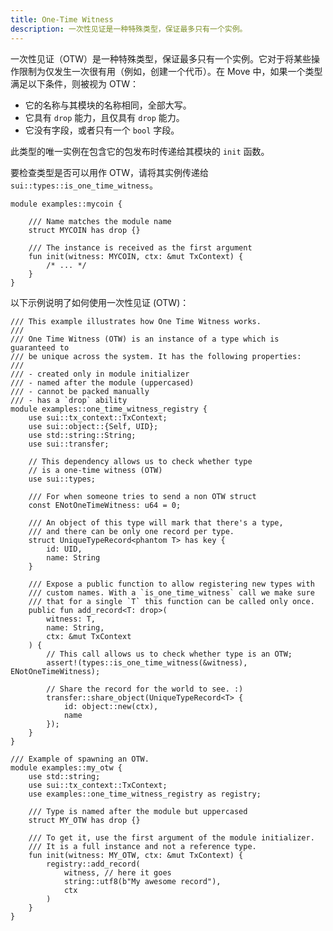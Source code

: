 ```yaml
---
title: One-Time Witness
description: 一次性见证是一种特殊类型，保证最多只有一个实例。
---
```


一次性见证（OTW）是一种特殊类型，保证最多只有一个实例。它对于将某些操作限制为仅发生一次很有用（例如，创建一个代币）。在 Move 中，如果一个类型满足以下条件，则被视为 OTW：

- 它的名称与其模块的名称相同，全部大写。
- 它具有 `drop` 能力，且仅具有 `drop` 能力。
- 它没有字段，或者只有一个 `bool` 字段。

此类型的唯一实例在包含它的包发布时传递给其模块的 `init` 函数。

要检查类型是否可以用作 OTW，请将其实例传递给 `sui::types::is_one_time_witness`。

```move
module examples::mycoin {

    /// Name matches the module name
    struct MYCOIN has drop {}

    /// The instance is received as the first argument
    fun init(witness: MYCOIN, ctx: &mut TxContext) {
        /* ... */
    }
}
```

以下示例说明了如何使用一次性见证 (OTW)：

```move
/// This example illustrates how One Time Witness works.
///
/// One Time Witness (OTW) is an instance of a type which is guaranteed to
/// be unique across the system. It has the following properties:
///
/// - created only in module initializer
/// - named after the module (uppercased)
/// - cannot be packed manually
/// - has a `drop` ability
module examples::one_time_witness_registry {
    use sui::tx_context::TxContext;
    use sui::object::{Self, UID};
    use std::string::String;
    use sui::transfer;

    // This dependency allows us to check whether type
    // is a one-time witness (OTW)
    use sui::types;

    /// For when someone tries to send a non OTW struct
    const ENotOneTimeWitness: u64 = 0;

    /// An object of this type will mark that there's a type,
    /// and there can be only one record per type.
    struct UniqueTypeRecord<phantom T> has key {
        id: UID,
        name: String
    }

    /// Expose a public function to allow registering new types with
    /// custom names. With a `is_one_time_witness` call we make sure
    /// that for a single `T` this function can be called only once.
    public fun add_record<T: drop>(
        witness: T,
        name: String,
        ctx: &mut TxContext
    ) {
        // This call allows us to check whether type is an OTW;
        assert!(types::is_one_time_witness(&witness), ENotOneTimeWitness);

        // Share the record for the world to see. :)
        transfer::share_object(UniqueTypeRecord<T> {
            id: object::new(ctx),
            name
        });
    }
}

/// Example of spawning an OTW.
module examples::my_otw {
    use std::string;
    use sui::tx_context::TxContext;
    use examples::one_time_witness_registry as registry;

    /// Type is named after the module but uppercased
    struct MY_OTW has drop {}

    /// To get it, use the first argument of the module initializer.
    /// It is a full instance and not a reference type.
    fun init(witness: MY_OTW, ctx: &mut TxContext) {
        registry::add_record(
            witness, // here it goes
            string::utf8(b"My awesome record"),
            ctx
        )
    }
}
```
